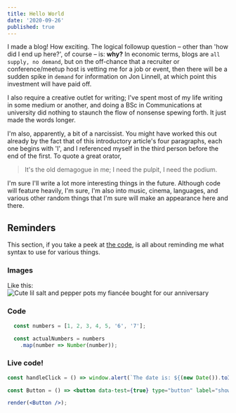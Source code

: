 ```yaml
---
title: Hello World
date: '2020-09-26'
published: true
---
```


I made a blog! How exciting. The logical followup question – other than 'how did I end up here?', of course – is: **why?** In economic terms, blogs are `all supply, no demand`, but on the off-chance that a recruiter or conference/meetup host is vetting me for a job or event, then there will be a sudden spike in `demand` for information on Jon Linnell, at which point this investment will have paid off.

I also require a creative outlet for writing; I've spent most of my life writing in some medium or another, and doing a BSc in Communications at university did nothing to staunch the flow of nonsense spewing forth. It just made the words longer.

I'm also, apparently, a bit of a narcissist. You might have worked this out already by the fact that of this introductory article's four paragraphs, each one begins with 'I', and I referenced myself in the third person before the end of the first. To quote a great orator,

> It's the old demagogue in me; I need the pulpit, I need the podium.

I'm sure I'll write a lot more interesting things in the future. Although code will feature heavily, I'm sure, I'm also into music, cinema, languages, and various other random things that I'm sure will make an appearance here and there.

## Reminders

This section, if you take a peek at [the code](https://www.github.com/jonlinnell/blog/master/content/blog/hello-world/hello-world.mdx), is all about reminding me what syntax to use for various things.

### Images

Like this:
![Cute lil salt and pepper pots my fiancée bought for our anniversary](./saltandpepper.png)

### Code
```js
  const numbers = [1, 2, 3, 4, 5, '6', '7'];

  const actualNumbers = numbers
    .map(number => Number(number));
```

### Live code!

```jsx react-live
const handleClick = () => window.alert(`The date is: ${(new Date()).toISOString()}`);

const Button = () => <button data-test={true} type="button" label="show the date" onClick={handleClick}>What's the date?</button>;

render(<Button />);
```
